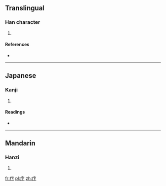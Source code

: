 ==Translingual==

===Han character===
{{Han char|rn=104|rad=疒|as=03|sn=8|four=|canj=大一卜 (KMY)}}

# {{defn|Han|sort=疒03}}

====References====
* {{Han ref|kx=0769.190|dkj=22039|dj=1179.210|hdz=42660.080|uh=759C|ud=30108}}

----

==Japanese==

===Kanji===
{{ja-kanji|grade=|rs=疒03}}

# {{defn|lang=ja|sort=疒03}}

====Readings====
* {{ja-readings|on=[[か]] (ka), [[げ]] (ge)|kun=[[はらくだし]] (harakudashi)|nanori=}}

----

==Mandarin==

===Hanzi===
{{cmn-hanzi|pin=[[xià]] ([[xia4]])|wg=hsia<sup>4</sup>}}

# {{defn|lang=cmn|sort=疒03}}

[[fr:疜]]
[[pl:疜]]
[[zh:疜]]